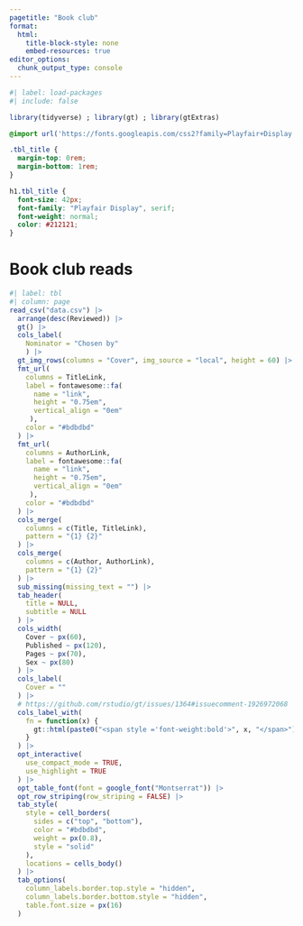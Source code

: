 ```yaml
---
pagetitle: "Book club"
format: 
  html:
    title-block-style: none
    embed-resources: true
editor_options: 
  chunk_output_type: console
---
```


```r
#| label: load-packages
#| include: false

library(tidyverse) ; library(gt) ; library(gtExtras)
```

```css
@import url('https://fonts.googleapis.com/css2?family=Playfair+Display:ital,wght@0,400..900;1,400..900&display=swap');

.tbl_title {
  margin-top: 0rem;
  margin-bottom: 1rem;
}

h1.tbl_title {
  font-size: 42px;
  font-family: "Playfair Display", serif;
  font-weight: normal;
  color: #212121;
}
```

# Book club reads{.tbl_title}

```r
#| label: tbl
#| column: page
read_csv("data.csv") |>
  arrange(desc(Reviewed)) |> 
  gt() |> 
  cols_label(
    Nominator = "Chosen by"
    ) |> 
  gt_img_rows(columns = "Cover", img_source = "local", height = 60) |> 
  fmt_url(
    columns = TitleLink,
    label = fontawesome::fa(
      name = "link",
      height = "0.75em",
      vertical_align = "0em"
     ),
    color = "#bdbdbd"
  ) |>
  fmt_url(
    columns = AuthorLink,
    label = fontawesome::fa(
      name = "link",
      height = "0.75em",
      vertical_align = "0em"
     ),
    color = "#bdbdbd"
  ) |>
  cols_merge(
    columns = c(Title, TitleLink),
    pattern = "{1} {2}"
  ) |> 
  cols_merge(
    columns = c(Author, AuthorLink),
    pattern = "{1} {2}"
  ) |> 
  sub_missing(missing_text = "") |> 
  tab_header(
    title = NULL,
    subtitle = NULL
  ) |>
  cols_width(
    Cover ~ px(60),
    Published ~ px(120),
    Pages ~ px(70),
    Sex ~ px(80)
  ) |> 
  cols_label(
    Cover = ""
  ) |> 
  # https://github.com/rstudio/gt/issues/1364#issuecomment-1926972068
  cols_label_with(
    fn = function(x) {
      gt::html(paste0("<span style ='font-weight:bold'>", x, "</span>"))
    }
  ) |> 
  opt_interactive(
    use_compact_mode = TRUE,
    use_highlight = TRUE
  ) |> 
  opt_table_font(font = google_font("Montserrat")) |>
  opt_row_striping(row_striping = FALSE) |> 
  tab_style(
    style = cell_borders(
      sides = c("top", "bottom"),
      color = "#bdbdbd",
      weight = px(0.8),
      style = "solid"
    ),
    locations = cells_body()
  ) |> 
  tab_options(
    column_labels.border.top.style = "hidden",
    column_labels.border.bottom.style = "hidden",
    table.font.size = px(16)
  )
```
